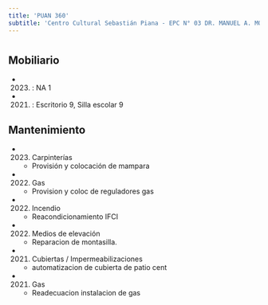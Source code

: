 ```yaml
---
title: 'PUAN 360'
subtitle: 'Centro Cultural Sebastián Piana - EPC N° 03 DR. MANUEL A. MONTES DE OCA'
---
```


#


## Mobiliario

*  (2023) : NA 1 

*  (2021) : Escritorio 9, Silla escolar 9 





## Mantenimiento

*  (2023) Carpinterías 
    + Provisión y colocación de mampara

*  (2022) Gas 
    + Provision y coloc de reguladores gas

*  (2022) Incendio 
    + Reacondicionamiento IFCI

*  (2022) Medios de elevación 
    + Reparacion de montasilla.

*  (2021) Cubiertas / Impermeabilizaciones 
    + automatizacion de cubierta de patio cent

*  (2021) Gas 
    + Readecuacion instalacion de gas




